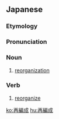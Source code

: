 ==Japanese==
{{ja-kanjitab|さい|へん|せい|yomi=on}}

===Etymology===
{{prefix|再|編成|t1=re-|t2=organization|lang=ja|sort=へんせい}}

===Pronunciation===
{{ja-pron|さいへんせい|y=o}}

===Noun===
{{ja-noun|さいへんせい}}

# [[reorganization]]

===Verb===
{{ja-verb-suru|さいへんせい}}

# [[reorganize]]

[[ko:再編成]]
[[hu:再編成]]